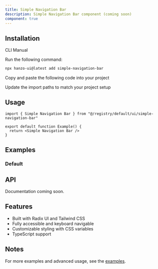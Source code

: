 ```yaml
---
title: Simple Navigation Bar
description: Simple Navigation Bar component (coming soon)
component: true
---
```


<ComponentPreview name="simple-navigation-bar-demo" />

## Installation

<Tabs defaultValue="cli">

<TabsList>
  <TabsTrigger value="cli">CLI</TabsTrigger>
  <TabsTrigger value="manual">Manual</TabsTrigger>
</TabsList>

<TabsContent value="cli">

<Steps>

<Step>Run the following command:</Step>

```bash
npx hanzo-ui@latest add simple-navigation-bar
```

</Steps>

</TabsContent>

<TabsContent value="manual">

<Steps>

<Step>Copy and paste the following code into your project</Step>

<ComponentSource name="simple-navigation-bar" />

<Step>Update the import paths to match your project setup</Step>

</Steps>

</TabsContent>

</Tabs>

## Usage

```tsx
import { Simple Navigation Bar } from "@/registry/default/ui/simple-navigation-bar"

export default function Example() {
  return <Simple Navigation Bar />
}
```

## Examples

### Default

<ComponentPreview name="simple-navigation-bar-demo" />

## API

Documentation coming soon.

## Features

- Built with Radix UI and Tailwind CSS
- Fully accessible and keyboard navigable
- Customizable styling with CSS variables
- TypeScript support

## Notes

For more examples and advanced usage, see the [examples](/examples).
